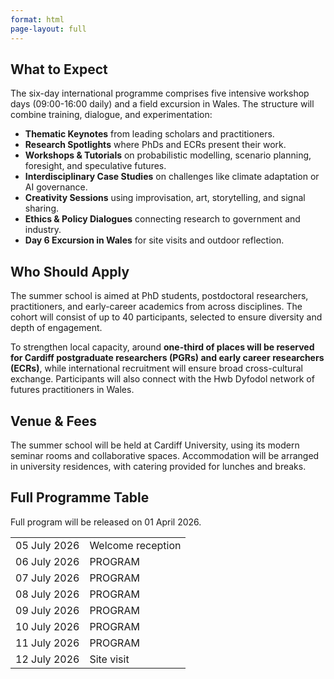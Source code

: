 ```yaml
---
format: html
page-layout: full 
---
```


```{=html}

<link rel="stylesheet" href="https://cdnjs.cloudflare.com/ajax/libs/font-awesome/6.4.0/css/all.min.css">

<div class="page-container">

    <div class="content-card">
        <h2>What to Expect</h2>

        <p>The six-day international programme comprises five intensive workshop days (09:00-16:00 daily) and a field excursion in Wales. The structure will combine training, dialogue, and experimentation:</p>
        
        <ul>
            <li><strong>Thematic Keynotes</strong> from leading scholars and practitioners.</li>
            <li><strong>Research Spotlights</strong> where PhDs and ECRs present their work.</li>
            <li><strong>Workshops & Tutorials</strong> on probabilistic modelling, scenario planning, foresight, and speculative futures.</li>
            <li><strong>Interdisciplinary Case Studies</strong> on challenges like climate adaptation or AI governance.</li>
            <li><strong>Creativity Sessions</strong> using improvisation, art, storytelling, and signal sharing.</li>
            <li><strong>Ethics & Policy Dialogues</strong> connecting research to government and industry.</li>
            <li><strong>Day 6 Excursion in Wales</strong> for site visits and outdoor reflection.</li>
        </ul>


    </div>

    <div class="content-card">
        <h2>Who Should Apply</h2>
        <p>The summer school is aimed at PhD students, postdoctoral researchers, practitioners, and early-career academics from across disciplines. The cohort will consist of up to 40 participants, selected to ensure diversity and depth of engagement.</p>
        
        <p>To strengthen local capacity, around <strong>one-third of places will be reserved for Cardiff postgraduate researchers (PGRs) and early career researchers (ECRs)</strong>, while international recruitment will ensure broad cross-cultural exchange. Participants will also connect with the Hwb Dyfodol network of futures practitioners in Wales.</p>
    </div>
    
    <div class="content-card">
        <h2>Venue & Fees</h2>
        <p>The summer school will be held at Cardiff University, using its modern seminar rooms and collaborative spaces. Accommodation will be arranged in university residences, with catering provided for lunches and breaks.</p>
    </div>
    
    <!-- Card 4: Full Programme Table -->
        <div class="content-card">
            <h2>Full Programme Table</h2>
            <p> Full program will be released on 01 April 2026. </p>
            <table class="key-dates-table">
                <tbody>
                    <tr>
                        <td class="date">05 July 2026</td>
                        <td class="event">Welcome reception</td>
                    </tr>
                    <tr>
                        <td class="date">06 July 2026</td>
                        <td class="event">PROGRAM</td>
                    </tr>
                    <tr>
                        <td class="date">07 July 2026</td>
                        <td class="event">PROGRAM</td>
                    </tr>
                    <tr>
                        <td class="date">08 July 2026</td>
                        <td class="event">PROGRAM</td>
                    </tr>
                    <tr>
                        <td class="date">09 July 2026</td>
                        <td class="event">PROGRAM</td>
                    </tr>
                    <tr>
                        <td class="date">10 July 2026</td>
                        <td class="event">PROGRAM</td>
                    </tr>
                    <tr>
                        <td class="date">11 July 2026</td>
                        <td class="event">PROGRAM</td>
                    </tr>
                    <tr>
                        <td class="date">12 July 2026</td>
                        <td class="event">Site visit</td>
                    </tr>
                </tbody>
            </table>
        </div>

</div>



```